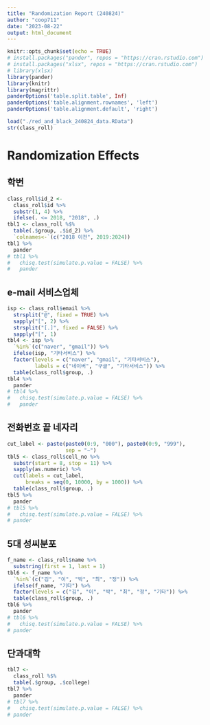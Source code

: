 ```yaml
---
title: "Randomization Report (240824)"
author: "coop711"
date: "2023-08-22"
output: html_document
---
```


```r
knitr::opts_chunk$set(echo = TRUE)
# install.packages("pander", repos = "https://cran.rstudio.com")
# install.packages("xlsx", repos = "https://cran.rstudio.com")
# library(xlsx)
library(pander)
library(knitr)
library(magrittr)
panderOptions('table.split.table', Inf)
panderOptions('table.alignment.rownames', 'left')
panderOptions('table.alignment.default', 'right')
```

<!--# Data Reading-->

```r
load("./red_and_black_240824_data.RData")
str(class_roll)
```

# Randomization Effects

<!--
## 학년

```r
tbl0 <- class_roll$year %>%
  table(class_roll$group, .) 
tbl0 %>%
  pander
tbl0 %>%
  chisq.test(simulate.p.value = FALSE) %>%
  pander
```
-->

## 학번

```r
class_roll$id_2 <-
  class_roll$id %>%
  substr(1, 4) %>%
  ifelse(. <= 2018, "2018", .)
tbl1 <- class_roll %$%
  table(.$group, .$id_2) %>%
  `colnames<-`(c("2018 이전", 2019:2024)) 
tbl1 %>%
  pander
# tbl1 %>%
#   chisq.test(simulate.p.value = FALSE) %>%
#   pander
```


<!--
### 학번 홀짝

```r
tbl2 <- class_roll$id %>%
  as.numeric %>%
  `%%`(2) %>%
  factor(levels = c(1, 0), labels = c("홀", "짝")) %>%
  table(class_roll$group, .) 
tbl2 %>%
  pander
tbl2 %>%
  chisq.test(simulate.p.value = FALSE) %>%
  pander
```

### 학적 상태

```r
tbl3 <- class_roll$status %>%
  table(class_roll$group, .) 
tbl3 %>%
  pander
tbl3 %>%
  chisq.test(simulate.p.value = FALSE) %>%
pander
```
-->

## e-mail 서비스업체

```r
isp <- class_roll$email %>%
  strsplit("@", fixed = TRUE) %>%
  sapply("[", 2) %>%
  strsplit("[.]", fixed = FALSE) %>%
  sapply("[", 1)
tbl4 <- isp %>%
  `%in%`(c("naver", "gmail")) %>%
  ifelse(isp, "기타서비스") %>%
  factor(levels = c("naver", "gmail", "기타서비스"),
         labels = c("네이버", "구글", "기타서비스")) %>%
  table(class_roll$group, .) 
tbl4 %>%
  pander
# tbl4 %>%
#   chisq.test(simulate.p.value = FALSE) %>%
#   pander
```

## 전화번호 끝 네자리

<!--
### 분포표
-->

```r
cut_label <- paste(paste0(0:9, "000"), paste0(0:9, "999"), 
                   sep = "~")
tbl5 <- class_roll$cell_no %>%
  substr(start = 8, stop = 11) %>%
  sapply(as.numeric) %>%
  cut(labels = cut_label, 
      breaks = seq(0, 10000, by = 1000)) %>%
  table(class_roll$group, .) 
tbl5 %>%
  pander
# tbl5 %>%
#   chisq.test(simulate.p.value = FALSE) %>%
# pander
```

<!--### 히스토그램

```r
class_roll$cell_no %>%
  substr(start = 8, stop = 11) %>%
  sapply(as.numeric) %>% 
  hist(main = "Cell Phone Number Last 4 Digits")
# hist(cell_numbers)
```
-->

## 5대 성씨분포

```r
f_name <- class_roll$name %>%
  substring(first = 1, last = 1) 
tbl6 <- f_name %>%
  `%in%`(c("김", "이", "박", "최", "정")) %>%
  ifelse(f_name, "기타") %>%
  factor(levels = c("김", "이", "박", "최", "정", "기타")) %>%
  table(class_roll$group, .) 
tbl6 %>%
  pander
# tbl6 %>%
#   chisq.test(simulate.p.value = FALSE) %>%
# pander
```

## 단과대학

```r
tbl7 <- 
  class_roll %$%
  table(.$group, .$college) 
tbl7 %>%
  pander
# tbl7 %>%
#   chisq.test(simulate.p.value = FALSE) %>%
# pander
```

<!--
```r
save.image("../R/red_and_black_240824_data.RData")
```
-->